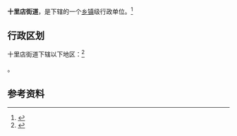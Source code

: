 {{中国乡级行政区|62/01/05/004/000}}

'''十里店街道'''，是{{PRC admin/fullname|62/01/05/004/000|3}}下辖的一个[[乡镇|乡镇]]级行政单位。<ref>{{PRC admin/ref sgc|{{PRC admin/parent|62/01/05/004/000}}}}</ref>

== 行政区划 ==

十里店街道下辖以下地区：<ref>{{PRC admin/ref sgc|62/01/05/004/000}}</ref>

{{PRC admin/children|62/01/05/004/000}}。

== 参考资料 ==

{{reflist}}

{{行政区划小作品}}
{{PRC admin/navcat|62/01/05/004/000}}